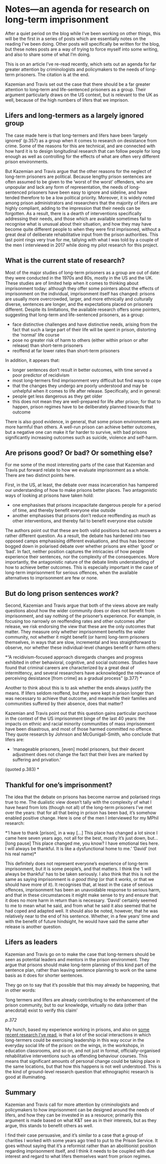 # Notes---an agenda for research on long-term imprisonment

After a quiet period on the blog while I've been working on other things, this will be the first in a series of posts which are essentially notes on the reading I've been doing. Other posts will specifically be written for the blog, but these notes posts are a way of trying to force myself into some writing, and also to share some of what I'm doing.

This is on an article I've re-read recently, which sets out an agenda for far greater attention by criminologists and policymakers to the needs of long-term prisoners. The citation is at the end.

Kazemian and Travis set out the case that there should be a far greater attention to long-term and life-sentenced prisoners as a group. Their argument particularly draws on the US context, but is relevant to the UK as well, because of the high numbers of lifers that we imprison.

## Lifers and long-termers as a largely ignored group

The case made here is that long-termers and lifers have been 'largely ignored' (p.357) as a group when it comes to research on desistance from crime. Some of the reasons for this are technical, and are connected with how hard it is to design longitudinal research that can follow people for long enough as well as controlling for the effects of what are often very different prison environments.

But Kazemian and Travis argue that the other reasons for the neglect of long-term prisoners are political. Because lengthy prison sentences are often assumed to be given to the 'worst of the worst' offenders, who are unpopular and lack any form of representation, the needs of long-sentenced prisoners have been easy to ignore and sideline, and have tended therefore to be a low political priority. Moreover, it is widely noted among prison administrators and researchers that the majority of lifers are highly compliant, adding to the impression that their needs can be forgotten. As a result, there is a dearth of interventions specifically addressing their needs, and those which are available sometimes fail to recognise what is unusual about their situation, and how they may have become quite different people to when they were first imprisoned, without a great deal of deliberate rehabilitative input from the prison authorities. This last point rings very true for me, tallying with what I was told by a couple of the men I interviewed in 2017 while doing my pilot research for this project.

## What is the current state of research?

Most of the major studies of long-term prisoners as a group are out of date: they were conducted in the 1970s and 80s, mostly in the US and the UK. These studies are of limited help when it comes to thinking about imprisonment today: although they offer some pointers about the effects of imprisonment on the individual, imprisonment itself has changed: prisons are usually more overcrowded, larger, and more ethnically and culturally diverse, sentences are longer, and the expectations placed on prisoners different. Despite its limitations, the available research offers some pointers, suggesting that long-term and life-sentenced prisoners, as a group:

-   face distinctive challenges and have distinctive needs, arising from the fact that such a large part of their life will be spent in prison, distorting the 'normal' life course
-   pose no greater risk of harm to others (either within prison or after release) than short-term prisoners
-   reoffend at far lower rates than short-term prisoners

In addition, it appears that:

-   longer sentences don't result in better outcomes, with time served a poor predictor of recidivism
-   most long-termers find imprisonment very difficult but find ways to cope
-   that the changes they undergo are poorly understood and may be unhelpful when it comes to life after release. Specifically, and in general:
-   people get less dangerous as they get older
-   this does not mean they are well-prepared for life after prison; for that to happen, prison regimes have to be deliberately planned towards that outcome

There is also good evidence, in general, that some prison environments are more harmful than others. A well-run prison can achieve better outcomes, but a negative one can make it far harder to survive, with bad prisons significantly increasing outcomes such as suicide, violence and self-harm.

## Are prisons good? Or bad? Or something else?

For me some of the most interesting parts of the case that Kazemian and Travis put forward relate to how we evaluate imprisonment as a whole. There are two distinct points here.

First, in the US, at least, the debate over mass incarceration has hampered our understanding of how to make prisons better places. Two antagonistic ways of looking at prisons have taken hold:

-   one emphasises that prisons incapacitate dangerous people for a period of time, and thereby benefit everyone else outside
-   another emphasises that prisons don't reduce reoffending as much as other interventions, and thereby fail to benefit everyone else outside

The authors point out that these are both valid positions but each answers a rather different question. As a result, the debate has hardened into two opposed camps emphasising different evaluations, and thus has become bogged down in polarised debate over whether prisons are either 'good' or 'bad'. In fact, neither position captures the intricacies of how people experience their sentences, nor the complexity of the consequences. More importantly, the antagonistic nature of the debate limits understanding of how to achieve better outcomes. This is especially important in the case of long-term imprisonment for serious offences, when the available alternatives to imprisonment are few or none.

## But do long prison sentences *work*?

Second, Kazemian and Travis argue that both of the views above are really questions about how the wider community does or does not benefit from imprisonment, and say nothing of the prisoner's experience. For example, in focusing too narrowly on reoffending rates and other outcomes after release, we risk endorsing the view that these are the only outcomes that matter. They measure only whether imprisonment benefits the wider community, not whether it might benefit (or harm) long-term prisoners themselves, in ways that are slow, incremental and less straightforward to observe, nor whether these individual-level changes benefit or harm others:

\*"A recidivism-focused approach disregards changes and progress exhibited in other behavioral, cognitive, and social outcomes. Studies have found that criminal careers are characterized by a great deal of intermittency, and several researchers have acknowledged the relevance of perceiving desistance \[from crime\] as a gradual process" (p.377) \*

Another to think about this is to ask whether the ends always justify the means. If lifers seldom reoffend, but they were kept in prison longer than was necessary to achieve that outcome, and meanwhile their families and communities suffered by their absence, does that matter?

Kazemian and Travis point out that this question gains particular purchase in the context of the US imprisonment binge of the last 40 years: the impacts on ethnic and racial minority communities of mass imprisonment have been disastrous, and most of those harmed committed no offence. They quote research by Johnson and McGunigall-Smith, who conclude that lifers are:

-   'manageable prisoners, \[even\] model prisoners, but their decent adjustment does not change the fact that their lives are marked by suffering and privation.'

(quoted p.383) \*

## Thankful for one's imprisonment?

The idea that the debate on prisons has become narrow and polarised rings true to me. The dualistic view doesn't tally with the complexity of what I have heard from lots (though not all) of the long-term prisoners I've met over the years: that for all that being in prison has been bad, it's somehow enabled positive change. Here is one of the men I interviewed for my MPhil research:

\*'I have to thank \[prison\], in a way \[...\] This place has changed a lot since I came here seven years ago, not all for the best, mostly it's just down, but... \[long pause\] This place changed me, you know? I have emotional ties here. I will always be thankful. It is like a dysfunctional home to me.' 'David' (not his real name)\*

This definitely does not represent everyone's experience of long-term imprisonment, but it is some people's, and that matters. I think the 'I will always be thankful' has to be taken seriously. I also think that this is not the same as saying imprisonment is *a good thing* (or that it *works*, or that we should have more of it). It recognises that, at least in the case of serious offences, imprisonment has been an unavoidable response to serious harm, and that in these circumstances it might make sense to try and ensure that it does no more harm in return than is necessary. 'David' certainly seemed to me to mean what he said, and from what he said it also seemed that he had coped and adapted well. It should also be noted, however, that he was relatively near to the end of his sentence. Whether, in a few years' time and with the benefit of future hindsight, he would have said the same after release is another question.

## Lifers as leaders

Kazemian and Travis go on to make the case that long-termers should be seen as potential leaders and mentors in the prison environment. They argue that prisons should make long-term planning of this kind part of the sentence plan, rather than leaving sentence planning to work on the same basis as it does for shorter sentences.

They go on to say that it's possible that this may already be happening, that in other words:

'long termers and lifers are already contributing to the enhancement of the prison community, but to our knowledge, virtually no data (other than anecdotal) exist to verify this claim'

*p.372*

My hunch, based my experience working in prisons, and also on [some recent research I've read](https://dx.doi.org/10.1177/1748895818800743), is that a lot of the social interactions in which long-termers could be exercising leadership in this way occur in the everyday social life of the prison: on the wings, in the workshops, in education classrooms, and so on, and not just in formal, officially-organised rehabilitative interventions such as offending behaviour courses. This means that significant amounts of personal change could be taking place in the same locations, but that how this happens is not well understood. This is the kind of ground-level research question that ethnographic research is good at illuminating.

## Summary

Kazemian and Travis call for more attention by criminologists and policymakers to how imprisonment can be designed around the needs of lifers, and how they can be invested in as a resource; primarily this argument is made based on what K&T see as in their interests, but as they argue, this stands to benefit others as well.

I find their case persuasive, and it's similar to a case that a group of charities I worked with some years ago tried to put to the Prison Service. It goes without saying that it's a reformist rather than an abolitionist position regarding imprisonment itself, and I think it needs to be coupled with due interest and regard to what lifers themselves want from prison regimes.

